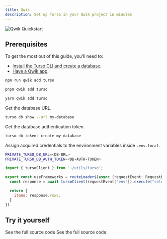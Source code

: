 ```yaml
---
title: Qwik
description: Set up Turso in your Qwik project in minutes
---
```


![Qwik Quickstart](/images/guides/qwik-banner.png)

## Prerequisites

To get the most out of this guide, you'll need to:

- [Install the Turso CLI and create a database].
- [Have a Qwik app].

<Steps>

<Step title="Add the Turso integration">

<CodeGroup>

```bash npm
npm run qwik add turso
```

```bash pnpm
pnpm qwik add turso
```

```bash yarn
yarn qwik add turso
```

</CodeGroup>

</Step>

<Step title="Set up the database credentials.">

Get the database URL.

```bash
turso db show --url my-database
```
Get the database authentication token.

```bash
turso db tokens create my-database
```

Assign acquired credentials to the environment variables inside `.env.local`.

```bash
PRIVATE_TURSO_DB_URL=<DB-URL>
PRIVATE_TURSO_DB_AUTH_TOKEN=<DB-AUTH-TOKEN>
```
</Step>

<Step title="Fetch data from Turso.">

```javascript
import { tursoClient } from '~/utils/turso';

export const useFrameworks = routeLoader$(async (requestEvent: RequestEventBase) => {
  const response = await tursoClient(requestEvent["env"]).execute("select * from my-table");

  return {
    items: response.rows,
  }
})
```
</Step>

</Steps>

## Try it yourself

<CardGroup cols={2}>
  <Card title="Social links listing app" icon="arrow-up-right-from-square" href="https://github.com/turso-extended/app-find-me-on">
    See the full source code
  </Card>
  <Card title="Shopping cart" icon="arrow-up-right-from-square" href="https://github.com/turso-extended/app-turqw-store">
    See the full source code
  </Card>
</CardGroup>


[Install the Turso CLI and create a database]: /cli/installation
[Have a Qwik app]: https://qwik.builder.io/docs/getting-started/#create-an-app-using-the-cli